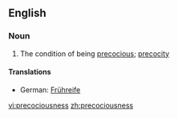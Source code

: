 ==English==

===Noun===
{{en-noun}}

# The condition of being [[precocious]]; [[precocity]]

====Translations====
{{trans-top|condition of being precocious}}
*German: [[Frühreife]] {{f}}
{{trans-mid}}
{{trans-bottom}}

[[vi:precociousness]]
[[zh:precociousness]]